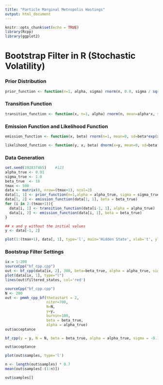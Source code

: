 ```yaml
---
title: "Particle Marginal Metropolis Hastings"
output: html_document
---
```


```r
knitr::opts_chunk$set(echo = TRUE)
library(Rcpp)
library(ggplot2)
```

# Bootstrap Filter in R (Stochastic Volatility)

### Prior Distribution
```r
prior_function <- function(n=1, alpha, sigma) rnorm(n, 0.0, sigma / sqrt((1 - alpha^2)))
```

### Transition Function
```r
transition_function <- function(x, n=1, alpha) rnorm(n, mean=alpha*x, sd=sigma)
```

### Emission Function and Likelihood Function
```r
emission_function <- function(x, beta) rnorm(n=1, mean=0, sd=beta*exp(x/2))

likelihood_function <- function(y, x, beta) dnorm(x=y, mean=0, sd=beta*exp(x/2))
```

### Data Generation
```r
set.seed(192837465)    #123
alpha_true <- 0.91
sigma_true <- 1.0
beta_true  <- 10
tmax <- 500
data <- matrix(0, nrow=(tmax+1), ncol=2)
data[1, 1] <- prior_function(n=1,alpha = alpha_true, sigma = sigma_true)
data[1, 2] <- emission_function(data[1, 1], beta = beta_true)
for (i in 2:(tmax+1)){
  data[i, 1] <- transition_function(data[i-1, 1], alpha = alpha_true)
  data[i, 2] <- emission_function(data[i, 1], beta = beta_true)
}

## x and y without the initial values
y <- data[-1, 2]

plot(1:(tmax+1), data[, 1], type='l', main='Hidden State', xlab='t', ylab='x')
```

### Bootstrap Filter Settings


```r
ix = 1:200
sourceCpp("bf_cpp.cpp")
out <- bf_cpp(data[ix, 2], 300, beta=beta_true, alpha = alpha_true, sigma=sigma_true)
plot(data[ix, 1], type="l")
lines(out$filtered_states, col='red')
```

```r
sourceCpp("bf_cpp.cpp")
N <- 200
out <- pmmh_cpp_bf(thetastart = 2, 
                   niter=700, 
                   N=N, 
                   y=y,
                   burnin=100,
                   beta = beta_true,
                   alpha = alpha_true)
out$acceptance
```


```r
bf_cpp(y = y, N = N, beta = beta_true, alpha = alpha_true, sigma = -0.1)
```

```r
out$acceptance
```

```r
plot(out$samples, type='l')
```

```r
n <- length(out$samples) * 0.7
mean(out$samples[-(1:n)])
```

```r
out$samples[]
```


